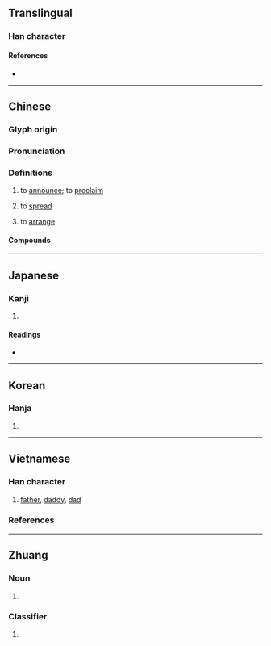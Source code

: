 {{also|布}}
{{character info/new}}
==Translingual==

===Han character===
{{Han char|rn=9|rad=人|as=05|sn=7|four=24227|canj=OKLB|ids=⿰亻布}}

====References====
* {{Han ref|kx=0098.010|dkj=00497|dj=0206.120|hdz=10131.030|uh=4F48|ud=20296|bh=A747|bd=42823}}

----

==Chinese==
{{zh-forms|s=布|t2=布}}

===Glyph origin===
{{Han etym}}

===Pronunciation===
{{zh-pron
|m=bù
|c=bou3
|mn=pò͘
|mc=y
|oc=y
|ma=
|cat=v
}}

===Definitions===
{{zh-hanzi}}

# to [[announce]]; to [[proclaim]]
#: {{zh-x|宣佈|to declare, to proclaim, to announce}}
# to [[spread]]
#: {{zh-x|遍佈|to be found everywhere, to be spread all over}}
# to [[arrange]]
#: {{zh-x|佈兵|to deploy troops}}

====Compounds====
{{zh-der|佈擺|佈劃|佈陣安營|佈讓|佈施|佈散|佈菜|歪擺佈|擺佈|沒做擺佈|沒擺佈處}}

----

==Japanese==

===Kanji===
{{ja-kanji|grade=|rs=人05}}

# {{rfdef|ja|sort=人05}}

====Readings====
* {{ja-readings|on=[[ほ]] (ho), [[ふ]] (fu)|kun=[[あまねし]] (amaneshi)}}

----

==Korean==

===Hanja===
{{ko-hanja|hangeul=포|rv=po|mr=p'o}}

# {{rfdef|ko|sort=人05}}

----

==Vietnamese==

===Han character===
{{vi-readings|rs=人05
|hanviet=bố-tdcntd;gdhn
|phienthiet=博故 bác cố
|nom=bố-tdcntd, bô-gdhn
}}

# [[father]], [[daddy]], [[dad]]

===References===
<references/>
----
==Zhuang==

===Noun===
{{za-head|noun}}

# {{za-sawndip form of|boh}}

===Classifier===
{{za-head|classifier}}

# {{za-sawndip form of|boux}}